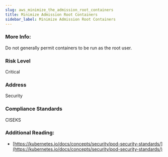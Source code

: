 ```yaml
---
slug: aws_minimize_the_admission_root_containers
title: Minimize Admission Root Containers
sidebar_label: Minimize Admission Root Containers
---
```


### More Info:

Do not generally permit containers to be run as the root user.

### Risk Level

Critical

### Address

Security

### Compliance Standards

CISEKS


### Additional Reading:

- [https://kubernetes.io/docs/concepts/security/pod-security-standards/](https://kubernetes.io/docs/concepts/security/pod-security-standards/) 

